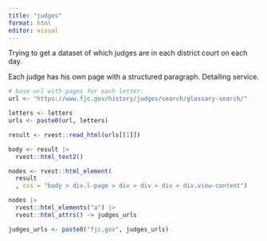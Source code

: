```yaml
---
title: "judges"
format: html
editor: visual
---
```


Trying to get a dataset of which judges are in each district court on each day.

Each judge has his own page with a structured paragraph. Detailing service.

```r

# base url with pages for each letter:
url <- "https://www.fjc.gov/history/judges/search/glossary-search/"

letters <- letters
urls <- paste0(url, letters)

result <- rvest::read_html(urls[[1]])

body <- result |> 
  rvest::html_text2()

nodes <- rvest::html_element(
  result
  , css = "body > div.l-page > div > div > div > div.view-content")

nodes |> 
  rvest::html_elements("a") |> 
  rvest::html_attrs() -> judges_urls

judges_urls <- paste0("fjc.gov", judges_urls)


```
